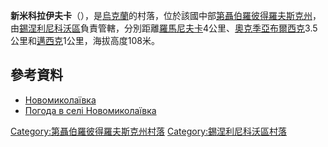 {{coord|48|28|41|N|35|35|10|E|scale:30000_region:UA|display=title}}

'''新米科拉伊夫卡'''（{{lang-uk|Новомиколаївка}}），是[[烏克蘭|烏克蘭]]的村落，位於該國中部[[第聶伯羅彼得羅夫斯克州|第聶伯羅彼得羅夫斯克州]]，由[[錫涅利尼科沃區|錫涅利尼科沃區]]負責管轄，分別距離[[羅馬尼夫卡_(錫涅利尼科沃區)|羅馬尼夫卡]]4公里、[[奧克季亞布爾西克_(錫涅利尼科沃區)|奧克季亞布爾西克]]3.5公里和[[邁西克_(錫涅利尼科沃區)|邁西克]]1公里，海拔高度108米。

==參考資料==
*[http://gska2.rada.gov.ua/pls/z7502/A005?rdat1=06.12.2007&rf7571=6322 Новомиколаївка]{{dead link|date=2018年3月 |bot=InternetArchiveBot |fix-attempted=yes }}
* [http://weather.in.ua/ua/dnepropetrovskaja/17744 Погода в селі Новомиколаївка] {{Wayback|url=http://weather.in.ua/ua/dnepropetrovskaja/17744 |date=20160607133448 }}

{{DEFAULTSORT:Новомиколаївка}}
[[Category:第聶伯羅彼得羅夫斯克州村落|Category:第聶伯羅彼得羅夫斯克州村落]]
[[Category:錫涅利尼科沃區村落|Category:錫涅利尼科沃區村落]]


{{Dnipropetrovsk-geo-stub}}